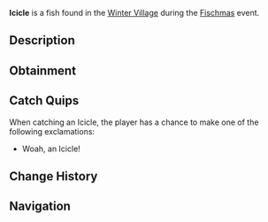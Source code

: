 {{FishInfobox
|image          = Icicle.png
|rarity         = Limited
|event          = Fischmas
|sea            = First Sea
|location       = [[Fischmas]]
|sublocation    = 
|sources        = Fishing Rod, Supreme Present, Unique Present
|radar_location = 
|xp             = 60
|weather        = 
|time           = 
|season         = 
|bait           = Holly Berry
|base_weight    = 1.2
|base_value     = 130
|weight_range   = 0.8
|base_chance    = 1
|base_resil     = 100
}}
'''Icicle''' is a {{Rarity|Limited}} fish found in the [[Winter Village]] during the [[Fischmas]] event.

== Description ==
{{Description|A strong and frigid ice formation with a pointy end.|Bestiary Entry}}

== Obtainment ==
{{Fish Availability|
Fischmas/Winter Village
|top_rods      = 
Ethereal Prism Rod\32686.79\103403.08;
Leviathan's Fang Rod\32148.57\121463.7;
Seraphic Rod\31292.14\104072.26;
No-Life Rod\30459.8\108087.87;
Tempest Rod\29864.54\103362.51;
Resourceful Rod\25298.67\95515.26;
Destiny Rod\28823.15\101677.57;
Heaven's Rod\25782.26\99821.64;
Trident Rod\25135.28\103831.23;
Free Spirit Rod\25072.68\103572.6;
Shamrock Rod\22037.18\91033.29;
Rod Of The Forgotten Fang\29295.21\103176.26;
Challenger's Rod\28079.83\103459.32;
Rod Of The Depths\26390.75\102613.58;
Rod Of The Exalted One\26116.13\102562.18;
Zeus Rod\25584.94\97234.03;
Verdant Shear Rod\25175.49\98687.17;
Blazebringer Rod\24375.61\93947.89;
Depthseeker Rod\22901.73\87765.72;
Avalanche Rod\20733.74\79209.78;
Volcanic Rod\19950.56\80324.55;
Training Rod\12191.66\46781.89;
Steady Rod\8184.38\30587.49
|recommended   = Ethereal Prism Rod
}}

== Catch Quips ==
When catching an Icicle, the player has a chance to make one of the following exclamations:
* Woah, an Icicle!

== Change History ==
{{Change History|{{subst:Current Version}}}}

== Navigation ==
{{Fish Navbox|Fischmas}}